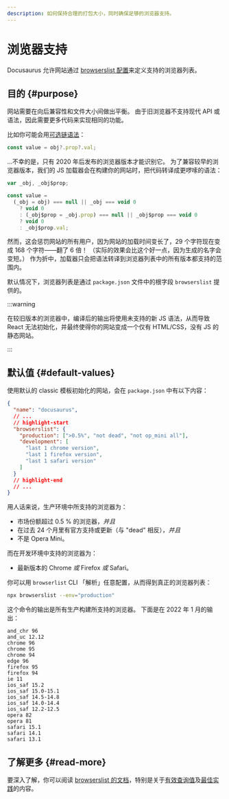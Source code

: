 ```yaml
---
description: 如何保持合理的打包大小，同时确保足够的浏览器支持。
---
```


# 浏览器支持

Docusaurus 允许网站通过 [browserslist 配置](https://github.com/browserslist/browserslist)来定义支持的浏览器列表。

## 目的 {#purpose}

网站需要在向后兼容性和文件大小间做出平衡。 由于旧浏览器不支持现代 API 或语法，因此需要更多代码来实现相同的功能。

比如你可能会用[可选链语法](https://developer.mozilla.org/en-US/docs/Web/JavaScript/Reference/Operators/Optional_chaining)：

```js
const value = obj?.prop?.val;
```

...不幸的是，只有 2020 年后发布的浏览器版本才能识别它。 为了兼容较早的浏览器版本，我们的 JS 加载器会在构建你的网站时，把代码转译成更啰嗦的语法：

```js
var _obj, _obj$prop;

const value =
  (_obj = obj) === null || _obj === void 0
    ? void 0
    : (_obj$prop = _obj.prop) === null || _obj$prop === void 0
    ? void 0
    : _obj$prop.val;
```

然而，这会惩罚网站的所有用户，因为网站的加载时间变长了，29 个字符现在变成 168 个字符——翻了 6 倍！ （实际的效果会比这个好一点，因为生成的名字会变短。） 作为折中，加载器只会把语法转译到浏览器列表中的所有版本都支持的范围内。

默认情况下，浏览器列表是通过 `package.json` 文件中的根字段 `browserslist` 提供的。

:::warning

在较旧版本的浏览器中，编译后的输出将使用未支持的新 JS 语法，从而导致 React 无法初始化，并最终使得你的网站变成一个仅有 HTML/CSS，没有 JS 的静态网站。

:::

## 默认值 {#default-values}

使用默认的 classic 模板初始化的网站，会在 `package.json` 中有以下内容：

```json title="package.json"
{
  "name": "docusaurus",
  // ...
  // highlight-start
  "browserslist": {
    "production": [">0.5%", "not dead", "not op_mini all"],
    "development": [
      "last 1 chrome version",
      "last 1 firefox version",
      "last 1 safari version"
    ]
  }
  // highlight-end
  // ...
}
```

用人话来说，生产环境中所支持的浏览器为：

- 市场份额超过 0.5 % 的浏览器，_并且_
- 在过去 24 个月里有官方支持或更新（与 "dead" 相反），_并且_
- 不是 Opera Mini。

而在开发环境中支持的浏览器为：

- 最新版本的 Chrome _或_ Firefox _或_ Safari。

你可以用 `browserlist` CLI 「解析」任意配置，从而得到真正的浏览器列表：

```bash
npx browserslist --env="production"
```

这个命令的输出是所有生产构建所支持的浏览器。 下面是在 2022 年 1 月的输出：

```text
and_chr 96
and_uc 12.12
chrome 96
chrome 95
chrome 94
edge 96
firefox 95
firefox 94
ie 11
ios_saf 15.2
ios_saf 15.0-15.1
ios_saf 14.5-14.8
ios_saf 14.0-14.4
ios_saf 12.2-12.5
opera 82
opera 81
safari 15.1
safari 14.1
safari 13.1
```

## 了解更多 {#read-more}

要深入了解，你可以阅读 [browserslist 的文档](https://github.com/browserslist/browserslist/blob/main/README.md)，特别是关于[有效查询值](https://github.com/browserslist/browserslist/blob/main/README.md#queries)及[最佳实践](https://github.com/browserslist/browserslist/blob/main/README.md#best-practices)的内容。
